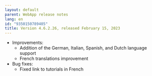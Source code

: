 ```yaml
---
layout: default
parent: WebApp release notes
lang: en
id: "9350150789405"
title: Version 4.6.2.26, released February 15, 2023
---
```

*   Improvements:
    *   Addition of the German, Italian, Spanish, and Dutch language support
    *   French translations improvement
*   Bug fixes:
    *   Fixed link to tutorials in French


